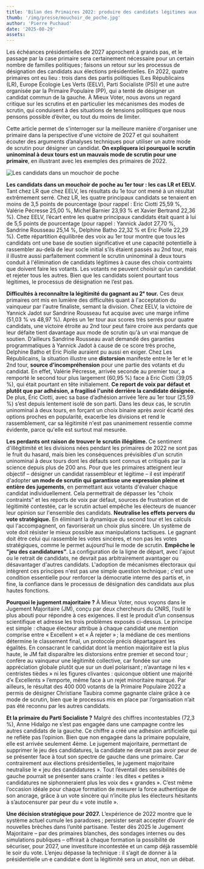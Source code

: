 ```yaml
---
title: 'Bilan des Primaires 2022: produire des candidats légitimes aux élections présidentielles de 2027'
thumb: '/img/presse/mouchoir_de_poche.jpg'
author: 'Pierre Puchaud'
date: '2025-08-29'
assets:
---
```

Les échéances présidentielles de 2027 approchent à grands pas, et le passage par la case primaire sera certainement nécessaire pour un certain nombre de familles politiques ; faisons un retour sur les processus de désignation des candidats aux élections présidentielles. En 2022, quatre primaires ont eu lieu : trois dans des partis politiques (Les Républicains (LR), Europe Écologie Les Verts (EELV), Parti Socialiste (PS)) et une autre organisée par la Primaire Populaire (PP), qui a tenté de désigner un candidat commun de la gauche. À Mieux Voter, nous avons un regard critique sur les scrutins et en particulier les mécanismes des modes de scrutin, qui conduisent à des situations de tensions politiques que nous pensons possible d’éviter, ou tout du moins de limiter.

Cette article permet de s'interroger sur la meilleure manière d'organiser une primaire dans la perspective d'une victoire de 2027 et qui souhaitent écouter des arguments d’analyses techniques pour utiliser un autre mode de scrutin pour désigner un candidat. **On expliquera ici pourquoi le scrutin uninominal à deux tours est un mauvais mode de scrutin pour une primaire**, en illustrant avec les exemples des primaires de 2022.

![Les candidats dans un mouchoir de poche](/img/presse/mouchoir_de_poche.jpg)

**Les candidats dans un mouchoir de poche au 1er tour : les cas LR et EELV.** Tant chez LR que chez EELV, les résultats du 1e tour ont mené à un résultat extrêmement serré. Chez LR, les quatre principaux candidats se tenaient en moins de 3,5 points de pourcentage (pour rappel : Eric Ciotti 25,59 %, Valérie Pécresse 25,00 %, Michel Barnier 23,93 % et Xavier Bertrand 22,36 %). Chez EELV, l’écart entre les quatre principaux candidats était quant à lui de 5,5 points de pourcentage (pour rappel : Yannick Jadot 27,70 %, Sandrine Rousseau 25,14 %, Delphine Batho 22,32 % et Eric Piolle 22,29 %). Cette répartition équilibrée des voix au 1er tour montre que tous les candidats ont une base de soutien significative et une capacité potentielle à rassembler au-delà de leur socle initial s’ils étaient passés au 2nd tour, mais il illustre aussi parfaitement comment le scrutin uninominal à deux tours conduit à l'élimination de candidats légitimes à cause des choix contraints que doivent faire les votants. Les votants ne peuvent choisir qu’un candidat et rejeter tous les autres. Bien que les candidats soient pourtant tous légitimes, le processus de désignation ne l’est pas. 

**Difficultés à reconnaître la légitimité du gagnant au 2ᵉ tour.** Ces deux primaires ont mis en lumière des difficultés quant à l'acceptation du vainqueur par l'autre finaliste, semant la division. Chez EELV, la victoire de Yannick Jadot sur Sandrine Rousseau fut acquise avec une marge infime (51,03 % vs 48,97 %). Après un 1er tour aux scores très serrés pour quatre candidats, une victoire étroite au 2nd tour peut faire croire aux perdants que leur défaite tient davantage aux mode de scrutin qu'à un vrai manque de soutien. D’ailleurs Sandrine Rousseau avait demandé des garanties programmatiques à Yannick Jadot à cause de ce score très proche, Delphine Batho et Eric Piolle auraient pu aussi en exiger. Chez Les Républicains, la situation illustre une **distorsion** manifeste entre le 1er et le 2nd tour, **source d'incompréhension** pour une partie des votants et du candidat. En effet, Valérie Pécresse, arrivée seconde au premier tour, a remporté le second tour plus largement (60,95 %) face à Eric Ciotti (39,05 %), qui était pourtant en tête initialement. **Ce report de voix par défaut et plutôt que par adhésion, a fragilisé l'unité derrière la candidate désignée.** De plus, Éric Ciotti, avec sa base d’adhésion arrivée 1ère au 1er tour (25,59 %) s’est depuis lentement isolé de son parti. Dans les deux cas, le scrutin uninominal à deux tours, en forçant un choix binaire après avoir écarté des options proches en popularité, exacerbe les divisions et rend le rassemblement, car sa légitimité n'est pas unanimement ressentie comme évidente, parce qu'elle est surtout mal mesurée.

**Les perdants ont raison de trouver le scrutin illégitime.** Ce sentiment d'illégitimité et les divisions nées pendant les primaires de 2022 ne sont pas le fruit du hasard, mais bien les conséquences prévisibles d'un scrutin uninominal à deux tours dont les défauts sont connus et critiqués par la science depuis plus de 200 ans. Pour que les primaires atteignent leur objectif – désigner un candidat rassembleur et légitime – il est impératif d'adopter **un mode de scrutin qui garantisse une expression pleine et entière des jugements**, en permettant aux votants d'évaluer chaque candidat individuellement. Cela permettrait de dépasser les "choix contraints" et les reports de voix par défaut, sources de frustration et de légitimité contestée, car le scrutin actuel empêche les électeurs de nuancer leur opinion sur l'ensemble des candidats. **Neutralise les effets pervers du vote stratégique.** En éliminant la dynamique du second tour et les calculs qui l'accompagnent, on favoriserait un choix plus sincère. Un système de vote doit résister le mieux possible aux manipulations tactiques. Le gagnant doit être celui qui rassemble les votes sincères, et non pas les votes stratégiques, comme le permet aujourd’hui le mode de scrutin. **Empêche le "jeu des candidatures”**. La configuration de la ligne de départ, avec l'ajout ou le retrait de candidats, ne devrait pas arbitrairement avantager ou désavantager d'autres candidats. L'adoption de mécanismes électoraux qui intègrent ces principes n'est pas une simple question technique ; c'est une condition essentielle pour renforcer la démocratie interne des partis et, in fine, la confiance dans le processus de désignation des candidats aux plus hautes fonctions.

**Pourquoi le jugement majoritaire ?** À Mieux Voter, nous voyons dans le Jugement Majoritaire (JM), conçu par deux chercheurs du CNRS, l’outil le plus abouti pour répondre à ces exigences. Il est  le produit d’un consensus scientifique et adresse les trois problèmes exposés ci-dessus. Le principe est simple : chaque électeur attribue à chaque candidat une mention comprise entre « Excellent » et « À rejeter » ; la médiane de ces mentions détermine le classement final, un protocole précis départageant les égalités. En consacrant le candidat dont la mention majoritaire est la plus haute, le JM fait disparaître les distorsions entre premier et second tour ; confère au vainqueur une légitimité collective, car fondée sur une appréciation globale plutôt que sur un duel polarisant ; n’avantage ni les « centristes tièdes » ni les figures clivantes : quiconque obtient une majorité d’« Excellents » l’emporte, même face à un rejet minoritaire marqué. Par ailleurs, le résultat des 400 000 votants de la Primaire Populaire 2022 a permis de désigner Christiane Taubira comme gagnante claire grâce à ce mode de scrutin, bien que le processus mis en place par l’organisation n’ait pas été reconnu par les autres candidats.


**Et la primaire du Parti Socialiste ?** Malgré des chiffres incontestables (72,3 %), Anne Hidalgo ne s’est pas engagée dans une campagne contre les autres candidats de la gauche. Ce chiffre a créé une adhésion artificielle qui ne reflète pas l’opinion. Bien que non engagée dans la primaire populaire, elle est arrivée seulement 4ème. Le jugement majoritaire, permettant de supprimer le jeu des candidatures, la candidate ne devrait pas avoir peur de se présenter face à tout son spectre de gauche dans une primaire. Car contrairement aux élections présidentielles, le jugement majoritaire neutralise le « jeu des candidatures ». Tout l’éventail des sensibilités de gauche pourrait se présenter sans crainte : les dites « petites » candidatures ne siphonneraient plus les voix des « grandes ». C’est même l’occasion idéale pour chaque formation de mesurer la force authentique de son ancrage, grâce à un vote sincère qui n’incite plus les électeurs hésitants à s’autocensurer par peur du « vote inutile ».

**Une décision stratégique pour 2027.** L’expérience de 2022 montre que le système actuel cumule les paradoxes ; persister serait accepter d’ouvrir de nouvelles brèches dans l’unité partisane. Tester dès 2025 le Jugement Majoritaire – par des primaires blanches, des sondages internes ou des simulations publiques – offrirait à chaque formation la possibilité de sécuriser, pour 2027, une investiture incontestée et un camp déjà rassemblé le soir du vote. L’enjeu dépasse la technique : il s’agit de donner à la présidentielle un·e candidat·e dont la légitimité sera un atout, non un débat.

